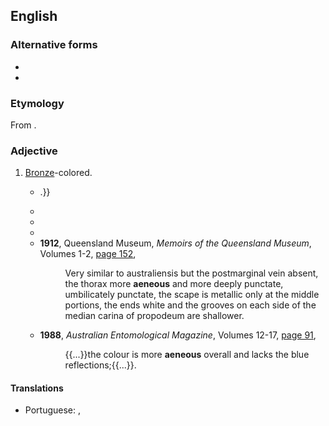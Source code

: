 ==English==

===Alternative forms===
* {{l|en|aëneous}}
* {{l|en|æneous}}

===Etymology===
From {{etyl|la|en}} {{m|la|aēneus||made of copper or bronze}}.

===Adjective===
{{en-adj}}

# [[bronze|Bronze]]-colored.
#* {{quote-text|lang=en|year=1865|author=Thomas Vernon Wollaston|title=Coleoptera Atlantidum: Being an Enumeration of the Coleopterous Insects of the Madeiras, Salvages, and Canaries|page=16|url=http://books.google.com.au/books?id=3h8oAAAAYAAJ&pg=RA1-PA16&dq=%22more%7Cmost+aeneous%22&hl=en&sa=X&ei=ypn_UeuPM4mukgWas4DADw&redir_esc=y#v=onepage&q=%22more%7Cmost%20aeneous%22&f=false|passage=They are unquestionably distinct from the ''B. velatus'', — being not only more '''æneous''' and metallic, with their pubescence even coarser still, and of a much more golden hue, but their entire punctation is deeper and (particularly on the head) less dense{{...}}.}}
#* {{quote-text|lang=en|year=1888|author=Zoological Society of London|title=Proceedings|page=374|url=http://books.google.com.au/books?id=ufEKAAAAIAAJ&q=%22more%7Cmost+aeneous%22&dq=%22more%7Cmost+aeneous%22&hl=en&sa=X&ei=ypn_UeuPM4mukgWas4DADw&redir_esc=y|passage=The normal colour of the whole upper surface is rich metallic green, in some examples having a more '''æneous''' or golden-green tint.}}
#* {{quote-text|lang=en|year=1906|author=Lewis Campbell Bruce|title=[http://books.google.com/books?id=CxikSx15Kp8C&pg=PA167&dq=aeneous Studies in Clinical Psychiatry]|page=167|passage=It is useful to combine with each dose of the bromides 2-5 mins. of liquor arsenicalis, or 2-5 grs. of salol, which tend to diminish the symptoms of bromism, the most characteristic of which are '''aeneous''' eruptions on the forehead, face, and back, alimentary disorders, and mental lethargy.}}
#* {{quote-text|lang=en|year=1909|author=Entomological Society of Canada|title=The Canadian Entomologist|volume=41|page=279|url=http://books.google.com.au/books?id=UsfwAAAAMAAJ&q=%22more%7Cmost+aeneous%22&dq=%22more%7Cmost+aeneous%22&hl=en&sa=X&ei=ypn_UeuPM4mukgWas4DADw&redir_esc=y|passage=The female is larger, more convex, more coarsely sculptured, paler and more '''æneous''' in lustre and with the prothorax less transverse and more narrowed anteriorly.}}
#* '''1912''', Queensland Museum, ''Memoirs of the Queensland Museum'', Volumes 1-2, [http://books.google.com.au/books?id=W7VY17ZdI6cC&q=%22more%7Cmost+aeneous%22&dq=%22more%7Cmost+aeneous%22&hl=en&sa=X&ei=ypn_UeuPM4mukgWas4DADw&redir_esc=y page 152],
#*: Very similar to australiensis but the postmarginal vein absent, the thorax more '''aeneous''' and more deeply punctate, umbilicately punctate, the scape is metallic only at the middle portions, the ends white and the grooves on each side of the median carina of propodeum are shallower.
#* '''1988''', ''Australian Entomological Magazine'', Volumes 12-17, [http://books.google.com.au/books?id=f_JMAAAAYAAJ&q=%22more%7Cmost+aeneous%22&dq=%22more%7Cmost+aeneous%22&hl=en&sa=X&ei=ypn_UeuPM4mukgWas4DADw&redir_esc=y page 91],
#*: {{...}}the colour is more '''aeneous''' overall and lacks the blue reflections;{{...}}.

====Translations====
{{trans-top|bronze-colored}}
* Portuguese: {{t|pt|éneo}} {{qualifier|Portugal}}, {{t|pt|êneo}} {{qualifier|Brazil}}
{{trans-mid}}
{{trans-bottom}}